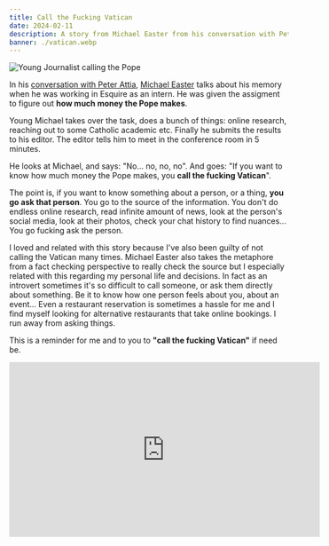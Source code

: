 ```yaml
---
title: Call the Fucking Vatican
date: 2024-02-11
description: A story from Michael Easter from his conversation with Peter Attia.
banner: ./vatican.webp
---
```


![Young Journalist calling the Pope](./vatican.webp)

In his [conversation with Peter Attia](https://www.youtube.com/watch?v=gN2mySEkXbg), [Michael Easter](https://twitter.com/Michael_Easter) talks about his memory when he was working in Esquire as an intern. He was given the assigment to figure out **how much money the Pope makes**. 

Young Michael takes over the task, does a bunch of things: online research, reaching out to some Catholic academic etc. Finally he submits the results to his editor. The editor tells him to meet in the conference room in 5 minutes.

He looks at Michael, and says: "No... no, no, no". And goes: "If you want to know how much money the Pope makes, you **call the fucking Vatican**".


The point is, if you want to know something about a person, or a thing, **you go ask that person**. You go to the source of the information. You don't do endless online research, read infinite amount of news, look at the person's social media, look at their photos, check your chat history to find nuances... You go fucking ask the person.

I loved and related with this story because I've also been guilty of not calling the Vatican many times. Michael Easter also takes the metaphore from a fact checking perspective to really check the source but I especially related with this regarding my personal life and decisions. In fact as an introvert sometimes it's so difficult to call someone, or ask them directly about something. Be it to know how one person feels about you, about an event... Even a restaurant reservation is sometimes a hassle for me and I find myself looking for alternative restaurants that take online bookings. I run away from asking things.

This is a reminder for me and to you to **"call the fucking Vatican"** if need be.

<iframe width="560" height="315" src="https://www.youtube.com/embed/gN2mySEkXbg?si=fTUOLiVEQI8FnBzW&amp;start=5963" title="YouTube video player" frameborder="0" allow="accelerometer; autoplay; clipboard-write; encrypted-media; gyroscope; picture-in-picture; web-share" allowfullscreen></iframe>